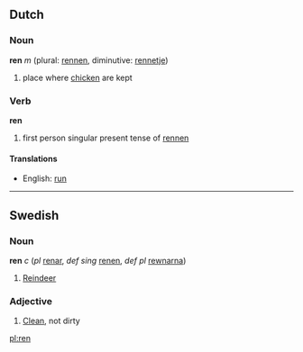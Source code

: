 ==Dutch==
===Noun===
'''ren''' ''m'' (plural: [[rennen]], diminutive: [[rennetje]])

# place where [[chicken]] are kept

===Verb===
'''ren'''

# first person singular present tense of [[rennen]]

====Translations====
*English: [[run]]

----
==Swedish==

===Noun===
'''ren''' ''c'' (''pl'' [[renar]], ''def sing'' [[renen]], ''def pl'' [[rewnarna]])
#[[Reindeer]]

===Adjective===
#[[Clean]], not dirty

[[pl:ren]]